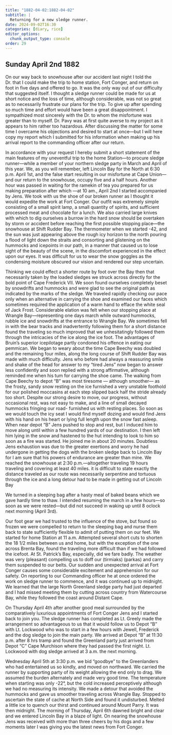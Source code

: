 ```yaml
---
title: "1882-04-02:1882-04-02"
subtitle: |
  Returning for a new sledge runner.
date: 2024-09-02T16:30
categories: [diary, rice]
editor_options:
  chunk_output_type: console
order: 29
---
```



## Sunday April 2nd 1882

On our way back to snowhouse after our accident last night I told the Dr. that
I could make the trip to home station, Fort Conger, and return on foot in five days and
offered to go. It was the only way out of our difficulty that suggested itself. I thought
a sledge runner could be made for us at short notice and the loss of time, although
considerable, was not so great as to necessarily frustrate our plans for the trip. To give
up after spending so much time and effort would have been a great disappointment. I
sympathized most sincerely with the Dr. to whom the misfortune was greater than to
myself. Dr. Pavy was at first quite averse to my project as it appears to him rather too
hazardous. After discussing the matter for some time I overcame his objections and
desired to start at once—but I will here copy my report which I submitted for his
information when making up his arrival report to the commanding officer after our
return.

In accordance with your request I hereby submit a short statement of the main
features of my uneventful trip to the home Station—to procure sledge runner—while
a member of your northern sledge party in March and April of this year. We, as you
will remember, left Lincoln Bay for the North at 6:30 p.m. April 1st, and the false start
resulting in our misfortune at Cape Union—and our return to the snowhouse, occupy
five and a half hours. Another hour was passed in waiting for the ramekin of tea you
prepared for us making preparation after which —at 10 am., April 2nd I started
accompanied by Jens. We took with us the shoe of our broken runner as I thought it
would expedite the work at Fort Conger. Our outfit was extremely simple consisting
of a small spirit lamp, a small quantity of spirits, and sufficient processed meat and
chocolate for a lunch. We also carried large knives with which to dig ourselves a
burrow in the hard snow should be overtaken by storm or accident before reaching the
first possible stopping place—the snowhouse at Shift Rudder Bay. The thermometer
when we started -42, and the sun was just appearing above the rough icy horizon to
the north pouring a flood of light down the straits and consorting and glistening on
the hummocks and icepoints in our path, in a manner that caused us to lose sight of
the beauty of the scene, in the discomfort experienced in the effect upon our eyes. It
was difficult for us to wear the snow goggles as the condensing moisture obscured
our vision and rendered our step uncertain.

Thinking we could effect a shorter route by foot over the Bay then that
necessarily taken by the loaded sledges we struck across directly for the bold point of
Cape Frederick VII. We soon found ourselves completely beset by snowdrifts and
hummocks and were glad to see the original path as indicated by the marks of the
sledge. We traveled rapidly checking our pace only when an alternative in carrying
the shoe and examined our faces which sometimes required the application of a warm
hand to efface the white seal of Jack Frost. Considerable elation was felt when our
stopping place at Wrangle Bay—representing one days march while outward
hummocks, rubble ice and snowdrifts at the entrance to Wrangle Bay. We sometimes
fell in with the bear tracks and inadvertently following them for a short distance
found the traveling so much improved that we unhesitatingly followed them through
the intricacies of the ice along the ice foot. The advantages of Bruin’s superior
icepilotage partly condoned his offence in eating our pemmican. We began to weary
about the time Cape Beechy was doubled and the remaining four miles, along the
long course of Shift Rudder Bay was made with much difficulty. Jens who before had
always a reassuring smile and shake of the head for answer to my “tired Jens” now
began to answer less confidently and soon replied with a strong affirmative, although
reminded me when his tum for carrying the shoe came. The walking from Cape
Beechy to depot “B” was most tiresome — although smoother— as the frosty, sandy
snow resting on the ice furnished a very unstable foothold for our polished moccasins
at each step slipped back half the stride already too short. Despite our strong desire to
move, our progress, without occasional rest, was not easy to make, and a line of small
decayed hummocks fringing our road- furnished us with resting places. So soon as we
would touch the icy seat I would find myself dozing and would find Jens with his
hand on his heart or lying full length upon the snow fast asleep. When near depot
“B” Jens pushed to stop and rest, but I induced him to move along until within a few
hundred yards of our destination. I then left him lying in the snow and hastened to the
hut intending to look to him so soon as a fire was started. He joined me in about 20
minutes. Doubtless Jens exhaustion was due to the greater exertions and worry he had
undergone in getting the dogs with the broken sledge back to Lincoln Bay for I am
sure that his powers of endurance are greater than mine. We reached the snowhouse
at 2:30 p.m.—altogether traveling 19 hours traveling and covering at least 40 miles.
it is difficult to state exactly the distance traveled as our route was necessarily
serpentine and tortuous through the ice and a long detour had to be made in getting
out of Lincoln Bay

We turned in a sleeping bag after a hasty meal of baked beans which we gave
hardly time to thaw. I intended resuming the march in a few hours—so soon as we
were rested—but did not succeed in waking up until 8 oclock next morning (April 3rd).

Our foot gear we had trusted to the influence of the stove, but found so frozen
we were compelled to return to the sleeping bag and nurse them back to state
sufficiently flexible to admit of putting them on our feet. We started for home Station
at 11 a.m. Attempted several short cuts to shorten the 18 1/2 miles between us and
home, but with the exception of the one across Brenta Bay, found the traveling more
difficult than if we had followed the icefoot. At St. Patrick’s Bay, especially, did we
fare badly. The weather was very (pleasant) compelling us to doff our (tirmiaks) (parkas)
and carry them suspended to our belts. Our sudden and unexpected arrival at Fort Conger causes
some considerable excitement and apprehension for our safety. On reporting to our
Commanding officer he at once ordered the work on sledge runner to commence, and
it was continued up to midnight. We learned that the large North Greenland sledge
party had just departed and I had missed meeting them by cutting across country from
Watercourse Bay, while they followed the coast around Distant Cape.

On Thursday April 4th after another good meal surrounded by the
comparatively luxurious appointments of Fort Conger Jens and I started back to join
you. The sledge runner has completed as Lt. Greely made the arrangement so
advantageous to us that it would follow us to Depot “B” with Lt. Lockwood who was
to start in a few hours with Jewell, Frederick and the dog sledge to join the main
party. We arrived at Depot “B” at 11:30 p.m. after 8 hrs tramp and found the
Greenland party just arrived from Depot “C” Cape Murchison where they had passed
the first night. Lt. Lockwood with dog sledge arrived at 3 a.m. the next morning.

Wednesday April 5th at 3:30 p.m. we bid “goodbye” to the Greenlanders who
had entertained us so kindly, and moved on northward. We carried the runner by
supporting party of its weight allowing the end only to drag. We assumed the burden
alternately and made very good time. The temperature when starting was only -22°,
but the cold increased perceptively although we had no measuring its intensity. We
made a detour that avoided the hummocks and gave us smoother traveling across
Wrangle Bay. Stopped to ascertain the state of cache at North Side and found it
undisturbed. Melted a little ice to quench our thirst and continued around Mount
Parry. It was then midnight. The morning of Thursday, April 6th dawned bright and
clear and we entered Lincoln Bay in a blaze of light. On nearing the snowhouse Jens
was received with more than three cheers by his dogs and a few moments later I was
giving you the latest news from Fort Conger.
